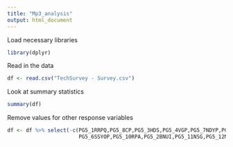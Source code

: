 ```yaml
---
title: "Mp3_analysis"
output: html_document
---
```


Load necessary libraries
```r
library(dplyr)
```


Read in the data
```r
df <- read.csv("TechSurvey - Survey.csv")
```

Look at summary statistics
```r
summary(df)
```

Remove values for other response variables
```r
df <- df %>% select(-c(PG5_1RRPQ,PG5_8CP,PG5_3HDS,PG5_4VGP,PG5_7NDYP,PG5_13NFG,PG5_9FRP,
                       PG5_6SSYOP,PG5_10RPA,PG5_2BNUI,PG5_11NSG,PG5_12NWG))
```



